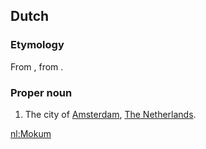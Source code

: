 ==Dutch==

===Etymology===
From {{etyl|yi|nl}} {{term|מקום||place, safe haven|tr=mokem|lang=yi}}, from {{etyl|he|nl}} {{term|מקום||place|tr=makóm|lang=he}}.

===Proper noun===
{{wikipedia|lang=en}}
{{nl-noun|n|-|-}}

# {{context|informal|lang=nl}} The city of [[Amsterdam]], [[The Netherlands]].

[[nl:Mokum]]